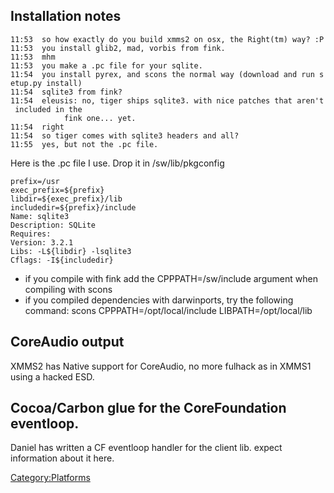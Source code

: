{{Navbar}}

== Installation notes ==
 11:53 <eleusis> so how exactly do you build xmms2 on osx, the Right(tm) way? :P
 11:53 <tru_> you install glib2, mad, vorbis from fink.
 11:53 <eleusis> mhm
 11:53 <tru_> you make a .pc file for your sqlite.
 11:54 <tru_> you install pyrex, and scons the normal way (download and run setup.py install)
 11:54 <eleusis> sqlite3 from fink?
 11:54 <tru_> eleusis: no, tiger ships sqlite3. with nice patches that aren't included in the 
             fink one... yet.
 11:54 <eleusis> right
 11:54 <eleusis> so tiger comes with sqlite3 headers and all?
 11:55 <tru_> yes, but not the .pc file.

Here is the .pc file I use. Drop it in /sw/lib/pkgconfig
 prefix=/usr
 exec_prefix=${prefix}
 libdir=${exec_prefix}/lib
 includedir=${prefix}/include
 Name: sqlite3 
 Description: SQLite
 Requires:
 Version: 3.2.1
 Libs: -L${libdir} -lsqlite3
 Cflags: -I${includedir}


* if you compile with fink add the CPPPATH=/sw/include argument when compiling with scons
* if  you compiled dependencies with darwinports, try the following command: scons CPPPATH=/opt/local/include LIBPATH=/opt/local/lib

== CoreAudio output ==
XMMS2 has Native support for CoreAudio, no more fulhack as in XMMS1 using a hacked ESD.

== Cocoa/Carbon glue for the CoreFoundation eventloop. ==
Daniel has written a CF eventloop handler for the client lib. expect information about it here.

[[Category:Platforms]]